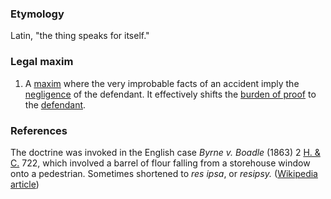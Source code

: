 ===Etymology===
Latin, "the thing speaks for itself."
===Legal maxim===
#A [[maxim]] where the very improbable facts of an accident imply the [[negligence]] of the defendant.  It effectively shifts the [[burden of proof]] to the [[defendant]]. 
===References===
The doctrine was invoked in the English case ''Byrne v. Boadle'' (1863) 2 [[H. & C.]] 722, which involved a barrel of flour falling from a storehouse window onto a pedestrian. Sometimes shortened to ''res ipsa'', or ''resipsy.''
([[w:res ipsa loquitur|Wikipedia article]])